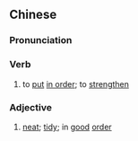 {{also|整饬}}
==Chinese==
{{zh-forms|s=整饬}}

===Pronunciation===
{{zh-pron
|m=zhěngchì
|c=zing2 cik1
|mn=qz:chéng-thiak/xm,zz:chéng-thek
|cat=v,adj
}}

===Verb===
{{zh-verb}}

# to [[put]] [[in order]]; to [[strengthen]]

===Adjective===
{{zh-adj}}

# [[neat]]; [[tidy]]; in [[good]] [[order]]